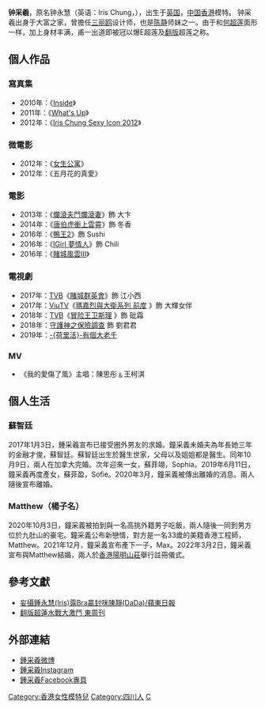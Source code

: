 {{blpsources|time=2020-03-09}}
{{藝人
| 姓名 = 鍾采羲
| 類型 = 模特兒
| 圖片 =
| 圖片尺寸 = 
| 圖片簡介 = 
| 原名 = 鍾永慧
| 英文名 = Iris Chung
| 綽號 = Iris
| 國籍 = {{GBR}}、{{CNHK}} 
| 籍貫 = {{Flagicon|PRC}}[[四川|四川]]
| 出生日期 = {{birth date and age|1987|10|21}}
| 出生地點 = {{GBR}}
| 逝世日期 = 
| 逝世地點 = 
| 職業 = 模特兒
| 語言 = [[廣東話|廣東話]]、[[英語|英語]]、[[普通話|普通話]]
| 教育程度 = 
| 配偶 = {{marriage|蘇智廷|2017|2020|reason=divorced}}<br>{{marriage|Matthew|2022}}
| 兒女 = 2女1子
| 出道日期 = 
| 代表作 = 
| 活躍年代 = 
| 經紀公司 = Jacso Entertainment（天加一文化傳媒）
| 網站 = [http://jacso.com.hk/?lang=zh 官網]
}}

'''钟采羲'''，原名钟永慧（英语：Iris Chung，{{bd|1990年|10月21日||}}），出生于[[英国|英国]]，[[中国香港|中国香港]]模特。 钟采羲出身于大富之家，曾擔任[[三丽鸥|三丽鸥]]设计师，也是[[陈静|陈静]]师妹之一。由于和[[何超莲|何超莲]]面形一样，加上身材丰满，甫一出道即被冠以爆E超莲及[[翻版|翻版]]超莲之称。

==個人作品==
===寫真集===
*2010年：《[[Inside|Inside]]》
*2011年：《[[What's_Up|What's Up]]》
*2012年：《[[Iris_Chung_Sexy_Icon_2012|Iris Chung Sexy Icon 2012]]》

===微電影===
*2012年：《[[女生公寓|女生公寓]]》
*2012年：《五月花的真愛》

===電影===
*2013年：《[[爛滾夫鬥爛滾妻|爛滾夫鬥爛滾妻]]》飾 大卞
*2014年：《[[唐伯虎衝上雲霄|唐伯虎衝上雲霄]]》飾 冬香
*2016年：《[[鴨王2|鴨王2]]》飾 Sushi
*2016年：《[[IGirl_夢情人|IGirl 夢情人]]》飾 Chili
*2016年：《[[賭城風雲III|賭城風雲III]]》

===電視劇===
*2017年：[[TVB|TVB]]《[[賭城群英會|賭城群英會]]》飾 江小西
*2017年：[[ViuTV|ViuTV]]《[[瑪嘉烈與大衛系列_前度|瑪嘉烈與大衛系列 前度]] 》飾 大輝女伴
*2018年：[[TVB|TVB]]《[[冒险王卫斯理|冒险王卫斯理]] 》飾 砒霜
*2018年：[[守護神之保險調查|守護神之保險調查]] 飾 劉君君
*2019年：[[荷里活有個大老千|-{荷里活}-有個大老千]]

===MV===
*《我的愛傷了風》主唱：陳思彤﹠王柯淇

== 個人生活 ==
=== 蘇智廷 ===
2017年1月3日，鍾采羲宣布已接受圈外男友的求婚。鐘采義未婚夫為年長她三年的金融才俊，蘇智廷。蘇智廷出生於醫生世家，父母以及姐姐都是醫生。同年10月9日，兩人在加拿大完婚。次年迎來一女，蘇菲翊，Sophia。2019年6月11日，鐘采義再度產女，蘇菲盈，Sofie。2020年3月，鐘采義被傳出離婚的消息。兩人隨後宣布離婚。

=== Matthew（楊子名） ===
2020年10月3日，鐘采義被拍到與一名高挑外籍男子吃飯，兩人隨後一同到男方位於九肚山的豪宅。鐘采義公布新戀情，對方是一名33歲的美籍香港工程師，Matthew。2021年12月，鐘采義宣布產下一子，Max。2022年3月2日，鐘采義宣布與Matthew結婚，兩人於[[香港|香港]][[陽明山莊|陽明山莊]]舉行註冊儀式。

==參考文獻 ==
*[http://hk.apple.nextmedia.com/template/apple/art_main.php?iss_id=20101230&sec_id=462&subsec_id=830&art_id=14816904&cat_id=6802138&coln_id=6802139 妄攝鍾永慧(Iris)露Bra贏封咪陳靜(DaDa)/蘋東日報]
*[http://www.eastweek.com.hk/index.php?aid=7726 翻版超蓮水戰大激鬥 東周刊]

==外部連結==
*[http://www.weibo.com/p/1006051905146613/home?from=page_100605&mod=TAB#place 鍾采羲微博]
*[http://instagram.com/iris_babepig 鍾采羲Instagram]
*[https://www.facebook.com/pages/Iris-Chung%E9%8D%BE%E9%87%87%E7%BE%B2/773016339441527 鍾采羲Facebook專頁]

{{DEFAULTSORT:Z}}
[[Category:香港女性模特兒|Category:香港女性模特兒]]
[[Category:四川人|Category:四川人]]
[[Category:鍾姓|C]]